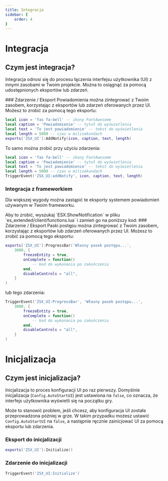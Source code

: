 ```yaml
---
title: Integracja
sidebar: {
    order: 4
}
---
```



# Integracja

## Czym jest integracja?

Integracja odnosi się do procesu łączenia interfejsu użytkownika (UI) z innymi zasobami w Twoim projekcie. Można to osiągnąć za pomocą udostępnionych eksportów lub zdarzeń.

<Tabs>
<TabItem label="Powiadomienie">
### Zdarzenie / Eksport
Powiadomienia można zintegrować z Twoim zasobem, korzystając z eksportów lub zdarzeń oferowanych przez UI. Możesz to zrobić za pomocą tego eksportu:

```lua
local icon = 'fas fa-bell' -- ikony FontAwesome
local caption = 'Powiadomienie' -- tytuł do wyświetlenia
local text = 'To jest powiadomienie' -- tekst do wyświetlenia
local length = 5000 -- czas w milisekundach
exports['ZSX_UI']:AddNotify(icon, caption, text, length)
```

To samo można zrobić przy użyciu zdarzenia:

```lua
local icon = 'fas fa-bell' -- ikony FontAwesome
local caption = 'Powiadomienie' -- tytuł do wyświetlenia
local text = 'To jest powiadomienie' -- tekst do wyświetlenia
local length = 5000 -- czas w milisekundach
TriggerEvent('ZSX_UI:addNotify', icon, caption, text, length)
```

### Integracja z frameworkiem
Dla większej wygody można zastąpić te eksporty systemem powiadomień używanym w Twoim frameworku.

<Tabs>
<TabItem label="ESX"> 
Aby to zrobić, wyszukaj `ESX.ShowNotification` w pliku `es_extended/client/functions.lua` i zamień go na poniższy kod:
<Code wrap lang="lua" code='function ESX.ShowNotification(message, notifyType, length)
    if exports.ZSX_UI then
        exports["ZSX_UI"]:AddNotify("fas fa-inbox", "Powiadomienie!", message, length)
    else
        if GetResourceState("esx_notify") ~= "missing" then
            return exports["esx_notify"]:Notify(notifyType, length, message)
        end
    end
end'></Code>
</TabItem>
<TabItem label="QBCore">
<Code wrap lang="lua" code='function QBCore.Functions.Notify(text, textype, length)
    if type(text) == "table" then
        local ttext = text.text or "Placeholder"
        local caption = text.caption or "Placeholder"
        local icon = text.icon or "fas fa-inbox"
        local length = length or 3000
        exports["ZSX_UI"]:AddNotify(icon, caption, ttext, length)
    else
        local ttext = text or "Placeholder"
        local length = length or 5000
        exports["ZSX_UI"]:AddNotify("fas fa-inbox", "Powiadomienie", ttext, length)
    end
end'></Code>
</TabItem>
</Tabs>
</TabItem>

<TabItem label="Pasek postępu">
### Zdarzenie / Eksport
Paski postępu można zintegrować z Twoim zasobem, korzystając z eksportów lub zdarzeń oferowanych przez UI. Możesz to zrobić za pomocą tego eksportu:

```lua
exports['ZSX_UI']:ProgressBar('Własny pasek postępu...', 
    3000, {
        freezeEntity = true,
        onComplete = function()
            -- kod do wykonania po zakończeniu
        end,
        disableControls = "all",
    }
)
```

lub tego zdarzenia:

```lua
TriggerEvent('ZSX_UI:ProgressBar', 'Własny pasek postępu...', 
    3000, {
        freezeEntity = true,
        onComplete = function()
            -- kod do wykonania po zakończeniu
        end,
        disableControls = "all",
    }
)
``` 
</TabItem>
</Tabs>

# Inicjalizacja

## Czym jest inicjalizacja?

Inicjalizacja to proces konfiguracji UI po raz pierwszy. Domyślnie inicjalizacja (`Config.AutoStartUI`) jest ustawiona na `false`, co oznacza, że interfejs użytkownika wyświetli się na początku gry.

Może to stanowić problem, jeśli chcesz, aby konfiguracja UI została przeprowadzona później w grze. W takim przypadku możesz ustawić `Config.AutoStartUI` na `false`, a następnie ręcznie zainicjować UI za pomocą eksportu lub zdarzenia.

### Eksport do inicjalizacji
```lua
exports['ZSX_UI']:Initialize()
```

### Zdarzenie do inicjalizacji
```lua
TriggerEvent('ZSX_UI:Initialize')
```

